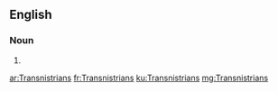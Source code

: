 ==English==

===Noun===
{{head|en|plural}}

# {{plural of|Transnistrian|lang=en|nocat=1}}

[[ar:Transnistrians]]
[[fr:Transnistrians]]
[[ku:Transnistrians]]
[[mg:Transnistrians]]